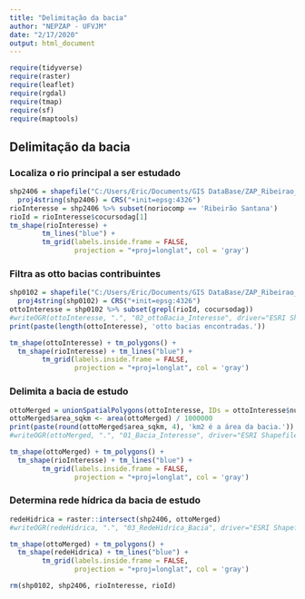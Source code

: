 ```yaml
---
title: "Delimitação da bacia"
author: "NEPZAP - UFVJM"
date: "2/17/2020"
output: html_document
---
```


```r
require(tidyverse)
require(raster)
require(leaflet)
require(rgdal)
require(tmap)
require(sf)
require(maptools)
```

## Delimitação da bacia

### Localiza o rio principal a ser estudado

```r
shp2406 = shapefile("C:/Users/Eric/Documents/GIS DataBase/ZAP_Ribeirao_Santana/2406_JQ_Igam_UFV_reg_vazao_lin.shp")
  proj4string(shp2406) = CRS("+init=epsg:4326")
rioInteresse = shp2406 %>% subset(noriocomp == 'Ribeirão Santana')
rioId = rioInteresse$cocursodag[1]
tm_shape(rioInteresse) + 
        tm_lines("blue") + 
        tm_grid(labels.inside.frame = FALSE, 
                projection = "+proj=longlat", col = 'gray')
```


### Filtra as otto bacias contribuintes

```r
shp0102 = shapefile("C:/Users/Eric/Documents/GIS DataBase/ZAP_Ribeirao_Santana/0102_jq_otto_bacia_pol.shp")
  proj4string(shp0102) = CRS("+init=epsg:4326")
ottoInteresse = shp0102 %>% subset(grepl(rioId, cocursodag))
#writeOGR(ottoInteresse, ".", "02_ottoBacia_Interesse", driver="ESRI Shapefile")
print(paste(length(ottoInteresse), 'otto bacias encontradas.'))

tm_shape(ottoInteresse) + tm_polygons() +
  tm_shape(rioInteresse) + tm_lines("blue") +
        tm_grid(labels.inside.frame = FALSE, 
                projection = "+proj=longlat", col = 'gray')

```


### Delimita a bacia de estudo

```r
ottoMerged = unionSpatialPolygons(ottoInteresse, IDs = ottoInteresse$nunivotto6)
ottoMerged$area_sqkm <- area(ottoMerged) / 1000000
print(paste(round(ottoMerged$area_sqkm, 4), 'km2 é a área da bacia.'))
#writeOGR(ottoMerged, ".", "01_Bacia_Interesse", driver="ESRI Shapefile")
```


```r
tm_shape(ottoMerged) + tm_polygons() +
  tm_shape(rioInteresse) + tm_lines("blue") +
        tm_grid(labels.inside.frame = FALSE, 
                projection = "+proj=longlat", col = 'gray')
```


### Determina rede hídrica da bacia de estudo

```r

redeHidrica = raster::intersect(shp2406, ottoMerged)
#writeOGR(redeHidrica, ".", "03_RedeHidrica_Bacia", driver="ESRI Shapefile")

tm_shape(ottoMerged) + tm_polygons() +
  tm_shape(redeHidrica) + tm_lines("blue") +
        tm_grid(labels.inside.frame = FALSE, 
                projection = "+proj=longlat", col = 'gray')
```


```r

rm(shp0102, shp2406, rioInteresse, rioId)

```

